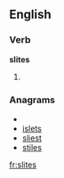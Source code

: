 
==English==

===Verb===
'''slites'''

# {{third-person singular of|[[slite]]}}

===Anagrams===
* {{alphagram|eilsst}}
* [[islets#English|islets]]
* [[sliest#English|sliest]]
* [[stiles#English|stiles]]

[[fr:slites]]
